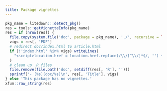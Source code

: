 ```yaml
---
title: Package vignettes
---
```


```r
pkg_name = litedown:::detect_pkg()
res = tools::getVignetteInfo(pkg_name)
res = if (nrow(res)) {
  file.copy(system.file('doc', package = pkg_name), './', recursive = TRUE)
  vigs = res[, 'PDF']
  # redirect doc/index.html to article.html
  if (!'index.html' %in% vigs) writeLines(
    "<script>location.href = location.href.replace(/\\/[^\\/]*$/, '') + '/../articles.html';</script>", 'doc/index.html'
  )
  # clean up .R files
  file.remove(file.path('doc', setdiff(res[, 'R'], '')))
  sprintf('- [%s](doc/%s)\n', res[, 'Title'], vigs)
} else 'This package has no vignettes.'
xfun::raw_string(res)
```
